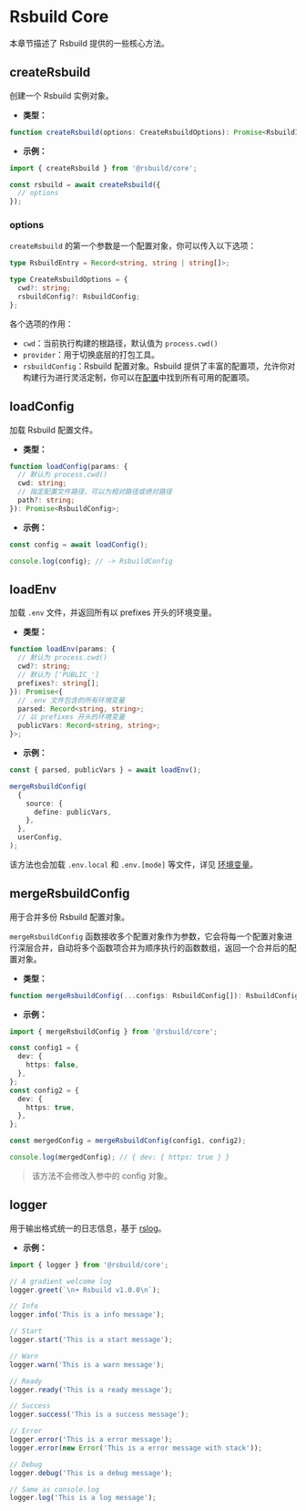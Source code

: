 # Rsbuild Core

本章节描述了 Rsbuild 提供的一些核心方法。

## createRsbuild

创建一个 Rsbuild 实例对象。

- **类型：**

```ts
function createRsbuild(options: CreateRsbuildOptions): Promise<RsbuildInstance>;
```

- **示例：**

```ts
import { createRsbuild } from '@rsbuild/core';

const rsbuild = await createRsbuild({
  // options
});
```

### options

`createRsbuild` 的第一个参数是一个配置对象，你可以传入以下选项：

```ts
type RsbuildEntry = Record<string, string | string[]>;

type CreateRsbuildOptions = {
  cwd?: string;
  rsbuildConfig?: RsbuildConfig;
};
```

各个选项的作用：

- `cwd`：当前执行构建的根路径，默认值为 `process.cwd()`
- `provider`：用于切换底层的打包工具。
- `rsbuildConfig`：Rsbuild 配置对象。Rsbuild 提供了丰富的配置项，允许你对构建行为进行灵活定制，你可以在[配置](/config/)中找到所有可用的配置项。

## loadConfig

加载 Rsbuild 配置文件。

- **类型：**

```ts
function loadConfig(params: {
  // 默认为 process.cwd()
  cwd: string;
  // 指定配置文件路径，可以为相对路径或绝对路径
  path?: string;
}): Promise<RsbuildConfig>;
```

- **示例：**

```ts
const config = await loadConfig();

console.log(config); // -> RsbuildConfig
```

## loadEnv

加载 `.env` 文件，并返回所有以 prefixes 开头的环境变量。

- **类型：**

```ts
function loadEnv(params: {
  // 默认为 process.cwd()
  cwd?: string;
  // 默认为 ['PUBLIC_']
  prefixes?: string[];
}): Promise<{
  // .env 文件包含的所有环境变量
  parsed: Record<string, string>;
  // 以 prefixes 开头的环境变量
  publicVars: Record<string, string>;
}>;
```

- **示例：**

```ts
const { parsed, publicVars } = await loadEnv();

mergeRsbuildConfig(
  {
    source: {
      define: publicVars,
    },
  },
  userConfig,
);
```

该方法也会加载 `.env.local` 和 `.env.[mode]` 等文件，详见 [环境变量](/guide/advanced/env-vars)。

## mergeRsbuildConfig

用于合并多份 Rsbuild 配置对象。

`mergeRsbuildConfig` 函数接收多个配置对象作为参数，它会将每一个配置对象进行深层合并，自动将多个函数项合并为顺序执行的函数数组，返回一个合并后的配置对象。

- **类型：**

```ts
function mergeRsbuildConfig(...configs: RsbuildConfig[]): RsbuildConfig;
```

- **示例：**

```ts
import { mergeRsbuildConfig } from '@rsbuild/core';

const config1 = {
  dev: {
    https: false,
  },
};
const config2 = {
  dev: {
    https: true,
  },
};

const mergedConfig = mergeRsbuildConfig(config1, config2);

console.log(mergedConfig); // { dev: { https: true } }
```

> 该方法不会修改入参中的 config 对象。

## logger

用于输出格式统一的日志信息，基于 [rslog](https://github.com/rspack-contrib/rslog)。

- **示例：**

```ts
import { logger } from '@rsbuild/core';

// A gradient welcome log
logger.greet(`\n➜ Rsbuild v1.0.0\n`);

// Info
logger.info('This is a info message');

// Start
logger.start('This is a start message');

// Warn
logger.warn('This is a warn message');

// Ready
logger.ready('This is a ready message');

// Success
logger.success('This is a success message');

// Error
logger.error('This is a error message');
logger.error(new Error('This is a error message with stack'));

// Debug
logger.debug('This is a debug message');

// Same as console.log
logger.log('This is a log message');
```
